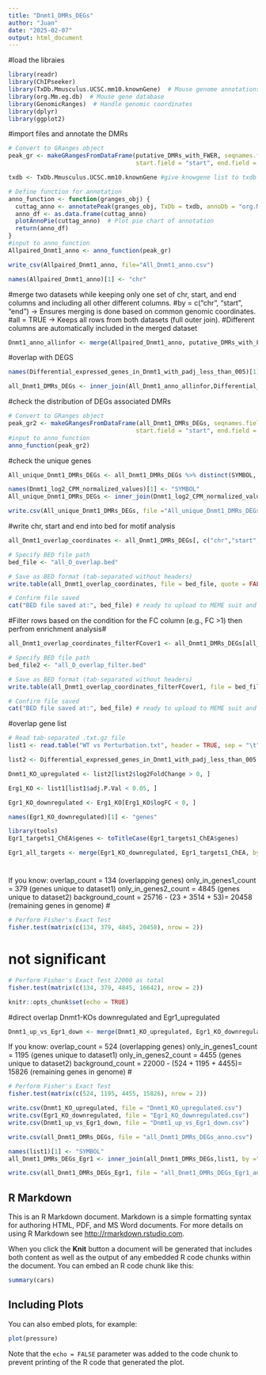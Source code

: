 ---
title: "Dnmt1_DMRs_DEGs"
author: "Juan"
date: "2025-02-07"
output: html_document
---
#load the libraies
```{r}
library(readr)
library(ChIPseeker)
library(TxDb.Mmusculus.UCSC.mm10.knownGene)  # Mouse genome annotations
library(org.Mm.eg.db)  # Mouse gene database
library(GenomicRanges)  # Handle genomic coordinates
library(dplyr)
library(ggplot2)
```
#import files and annotate the DMRs
```{r}
# Convert to GRanges object
peak_gr <- makeGRangesFromDataFrame(putative_DMRs_with_FWER, seqnames.field = "chr", 
                                    start.field = "start", end.field = "end")

txdb <- TxDb.Mmusculus.UCSC.mm10.knownGene #give knowgene list to txdb
```
```{r}
# Define function for annotation
anno_function <- function(granges_obj) { 
  cuttag_anno <- annotatePeak(granges_obj, TxDb = txdb, annoDb = "org.Mm.eg.db")
  anno_df <- as.data.frame(cuttag_anno)
  plotAnnoPie(cuttag_anno)  # Plot pie chart of annotation
  return(anno_df)
}
#input to anno_function
Allpaired_Dnmt1_anno <- anno_function(peak_gr)
```

```{r}
write_csv(Allpaired_Dnmt1_anno, file="All_Dnmt1_anno.csv")
```
```{r}
names(Allpaired_Dnmt1_anno)[1] <- "chr"
```
#merge two datasets while keeping only one set of chr, start, and end columns and including all other different columns.
#by = c("chr", "start", "end") → Ensures merging is done based on common genomic coordinates.
#all = TRUE → Keeps all rows from both datasets (full outer join).
#Different columns are automatically included in the merged dataset
```{r}
Dnmt1_anno_allinfor <- merge(Allpaired_Dnmt1_anno, putative_DMRs_with_FWER, by = c("chr", "start", "end"), all = TRUE)
```

#overlap with DEGS
```{r}
names(Differential_expressed_genes_in_Dnmt1_with_padj_less_than_005)[1] <- "genes"
```

```{r}
all_Dnmt1_DMRs_DEGs <- inner_join(All_Dnmt1_anno_allinfor,Differential_expressed_genes_in_Dnmt1_with_padj_less_than_005, by = c("SYMBOL" = "genes"))
```
#check the distribution of DEGs associated DMRs
```{r}
# Convert to GRanges object
peak_gr2 <- makeGRangesFromDataFrame(all_Dnmt1_DMRs_DEGs, seqnames.field = "chr", 
                                    start.field = "start", end.field = "end")
#input to anno_function
anno_function(peak_gr2)
```

#check the unique genes
```{r}
All_unique_Dnmt1_DMRs_DEGs <- all_Dnmt1_DMRs_DEGs %>% distinct(SYMBOL, .keep_all = TRUE)
```
```{r}
names(Dnmt1_log2_CPM_normalized_values)[1] <- "SYMBOL"
All_unique_Dnmt1_DMRs_DEGs <- inner_join(Dnmt1_log2_CPM_normalized_values, All_unique_Dnmt1_DMRs_DEGs, by = "SYMBOL")
```

```{r}
write.csv(All_unique_Dnmt1_DMRs_DEGs, file ="All_unique_Dnmt1_DMRs_DEGs.csv")
```


#write chr, start and end into bed for motif analysis
```{r}
all_Dnmt1_overlap_coordinates <- all_Dnmt1_DMRs_DEGs[, c("chr","start", "end")]
```

```{r}
# Specify BED file path
bed_file <- "all_D_overlap.bed"

# Save as BED format (tab-separated without headers)
write.table(all_Dnmt1_overlap_coordinates, file = bed_file, quote = FALSE, sep = "\t", row.names = FALSE, col.names = FALSE)

# Confirm file saved
cat("BED file saved at:", bed_file) # ready to upload to MEME suit and use AME to perform enrichment analysis
```
#Filter rows based on the condition for the FC column (e.g., FC >1) then perfrom enrichment analysis#
```{r}
all_Dnmt1_overlap_coordinates_filterFCover1 <- all_Dnmt1_DMRs_DEGs[all_Dnmt1_DMRs_DEGs$log2FoldChange > 1, c("chr","start", "end")]
```

```{r}
# Specify BED file path
bed_file2 <- "all_D_overlap_filter.bed"

# Save as BED format (tab-separated without headers)
write.table(all_Dnmt1_overlap_coordinates_filterFCover1, file = bed_file2, quote = FALSE, sep = "\t", row.names = FALSE, col.names = FALSE)

# Confirm file saved
cat("BED file saved at:", bed_file) # ready to upload to MEME suit and use AME to perform enrichment analysis
```
#overlap gene list

```{r}
# Read tab-separated .txt.gz file
list1 <- read.table("WT vs Perturbation.txt", header = TRUE, sep = "\t", stringsAsFactors = FALSE)
```
```{r}
list2 <- Differential_expressed_genes_in_Dnmt1_with_padj_less_than_005
```

```{r}
Dnmt1_KO_upregulated <- list2[list2$log2FoldChange > 0, ]
```
```{r}
Erg1_KO <- list1[list1$adj.P.Val < 0.05, ]
```
```{r}
Egr1_KO_downregulated <- Erg1_KO[Erg1_KO$logFC < 0, ]
```
```{r}
names(Egr1_KO_downregulated)[1] <- "genes"
```
```{r}
library(tools)
Egr1_targets1_ChEA$genes <- toTitleCase(Egr1_targets1_ChEA$genes)
```


```{r}
Egr1_all_targets <- merge(Egr1_KO_downregulated, Egr1_targets1_ChEA, by = "genes", all = FALSE)
```
#
If you know:
overlap_count = 134 (overlapping genes)
only_in_genes1_count = 379 (genes unique to dataset1)
only_in_genes2_count = 4845 (genes unique to dataset2)
background_count = 25716 - (23 + 3514 + 53)= 20458 (remaining genes in genome)
#

```{r}
# Perform Fisher's Exact Test
fisher.test(matrix(c(134, 379, 4845, 20458), nrow = 2))
```
# not significant 
```{r}
# Perform Fisher's Exact Test 22000 as total
fisher.test(matrix(c(134, 379, 4845, 16642), nrow = 2))
```
```{r setup, include=FALSE}
knitr::opts_chunk$set(echo = TRUE)
```
#direct overlap Dnmt1-KOs downregulated and Egr1_upregulated
```{r}
Dnmt1_up_vs_Egr1_down <- merge(Dnmt1_KO_upregulated, Egr1_KO_downregulated, by = "genes" ,all = FALSE )
```
If you know:
overlap_count = 524 (overlapping genes)
only_in_genes1_count = 1195 (genes unique to dataset1)
only_in_genes2_count = 4455 (genes unique to dataset2)
background_count = 22000 - (524 + 1195 + 4455)= 15826 (remaining genes in genome)
#
```{r}
# Perform Fisher's Exact Test
fisher.test(matrix(c(524, 1195, 4455, 15826), nrow = 2))
```
```{r}
write.csv(Dnmt1_KO_upregulated, file = "Dnmt1_KO_upregulated.csv")
write.csv(Egr1_KO_downregulated, file = "Egr1_KO_downregulated.csv")
write.csv(Dnmt1_up_vs_Egr1_down, file = "Dnmt1_up_vs_Egr1_down.csv")

```
```{r}
write.csv(all_Dnmt1_DMRs_DEGs, file = "all_Dnmt1_DMRs_DEGs_anno.csv")
```
```{r}
names(list1)[1] <- "SYMBOL"
all_Dnmt1_DMRs_DEGs_Egr1 <- inner_join(all_Dnmt1_DMRs_DEGs,list1, by ="SYMBOL")
```
```{r}
write.csv(all_Dnmt1_DMRs_DEGs_Egr1, file = "all_Dnmt1_DMRs_DEGs_Egr1_anno.csv")
```

## R Markdown

This is an R Markdown document. Markdown is a simple formatting syntax for authoring HTML, PDF, and MS Word documents. For more details on using R Markdown see <http://rmarkdown.rstudio.com>.

When you click the **Knit** button a document will be generated that includes both content as well as the output of any embedded R code chunks within the document. You can embed an R code chunk like this:

```{r cars}
summary(cars)
```

## Including Plots

You can also embed plots, for example:

```{r pressure, echo=FALSE}
plot(pressure)
```

Note that the `echo = FALSE` parameter was added to the code chunk to prevent printing of the R code that generated the plot.
